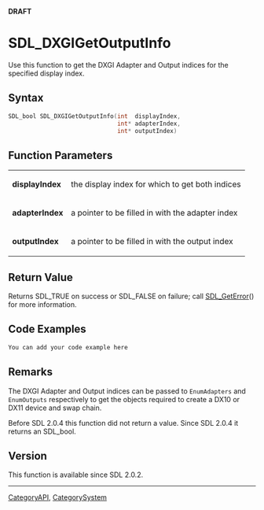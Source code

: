 <span color="red">'''DRAFT'''</span>

<!-- #*^*^*^*^*See http://wiki.libsdl.org/moin.cgi/SGFunctions for details on editing this page*^*^*^*^* -->


= SDL_DXGIGetOutputInfo =
Use this function to get the DXGI Adapter and Output indices for the specified display index.




== Syntax ==
<syntaxhighlight lang='c++'>
SDL_bool SDL_DXGIGetOutputInfo(int  displayIndex,
                               int* adapterIndex,
                               int* outputIndex)
</syntaxhighlight>


== Function Parameters ==
{|
|'''displayIndex'''
|the display index for which to get both indices
|-
|'''adapterIndex'''
|a pointer to be filled in with the adapter index
|-
|'''outputIndex''' 
|a pointer to be filled in with the output index
|}


== Return Value ==
Returns SDL_TRUE on success or SDL_FALSE on failure; call [[SDL_GetError]]() for more information.


== Code Examples ==
<syntaxhighlight lang='c++'>
You can add your code example here
</syntaxhighlight>

<!-- #Leave this section as-is unless you have a code example to put in.  In that case, replace You can add your code example here with your code example following the Style Guide instructions.  Leave the rest of the markup alone and delete this comment. -->


== Remarks ==
The DXGI Adapter and Output indices can be passed to <code>EnumAdapters</code> and <code>EnumOutputs</code> respectively to get the objects required to create a DX10 or DX11 device and swap chain.

Before SDL 2.0.4 this function did not return a value. Since SDL 2.0.4 it returns an SDL_bool.


== Version ==
This function is available since SDL 2.0.2.

----
[[CategoryAPI]], [[CategorySystem]]
<!-- #See the Style Guide for instructions on editing the footer. -->
